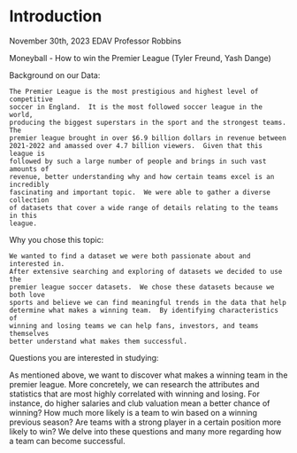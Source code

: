 # Introduction
November 30th, 2023
EDAV
Professor Robbins

  Moneyball - How to win the Premier League
  (Tyler Freund, Yash Dange)

Background on our Data:
	
	The Premier League is the most prestigious and highest level of competitive
	soccer in England.  It is the most followed soccer league in the world,
	producing the biggest superstars in the sport and the strongest teams.  The
	premier league brought in over $6.9 billion dollars in revenue between
	2021-2022 and amassed over 4.7 billion viewers.  Given that this league is
	followed by such a large number of people and brings in such vast amounts of
	revenue, better understanding why and how certain teams excel is an incredibly
	fascinating and important topic.  We were able to gather a diverse collection
	of datasets that cover a wide range of details relating to the teams in this
	league.
 
Why you chose this topic:

	We wanted to find a dataset we were both passionate about and interested in.  
	After extensive searching and exploring of datasets we decided to use the
	premier league soccer datasets.  We chose these datasets because we both love
	sports and believe we can find meaningful trends in the data that help
	determine what makes a winning team.  By identifying characteristics of
	winning and losing teams we can help fans, investors, and teams themselves
	better understand what makes them successful.

Questions you are interested in studying: 

As mentioned above, we want to discover what makes a winning team in the premier league. More concretely, we can research the attributes and statistics that are most highly correlated with winning and losing. For instance, do higher salaries and club valuation mean a better chance of winning? How much more likely is a team to win based on a winning previous season? Are teams with a strong player in a certain position more likely to win? We delve into these questions and	many more regarding how a team can become successful.

